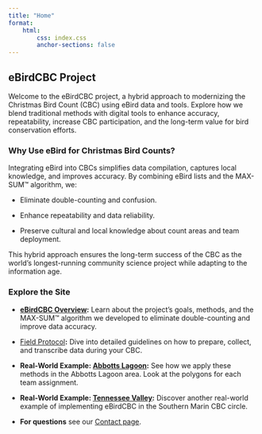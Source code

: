 ```yaml
---
title: "Home"
format: 
    html:
        css: index.css
        anchor-sections: false
---
```


## eBirdCBC Project

Welcome to the eBirdCBC project, a hybrid approach to modernizing the Christmas Bird Count (CBC) using eBird data and tools. Explore how we blend traditional methods with digital tools to enhance accuracy, repeatability, increase CBC participation, and the long-term value for bird conservation efforts.

### Why Use eBird for Christmas Bird Counts?

Integrating eBird into CBCs simplifies data compilation, captures local knowledge, and improves accuracy. By combining eBird lists and the MAX-SUM™ algorithm, we:

-   Eliminate double-counting and confusion.

-   Enhance repeatability and data reliability.

-   Preserve cultural and local knowledge about count areas and team deployment.

This hybrid approach ensures the long-term success of the CBC as the world’s longest-running community science project while adapting to the information age.

### Explore the Site

-   [**eBirdCBC Overview**](overview.html)**:** Learn about the project's goals, methods, and the MAX-SUM™ algorithm we developed to eliminate double-counting and improve data accuracy.

-   [Field Protocol](fieldprotocol.html)**:** Dive into detailed guidelines on how to prepare, collect, and transcribe data during your CBC.

-   **Real-World Example: [Abbotts Lagoon](abbottslagoon.html):** See how we apply these methods in the Abbotts Lagoon area. Look at the polygons for each team assignment.

-   **Real-World Example: [Tennessee Valley](tennesseevalley.html):** Discover another real-world example of implementing eBirdCBC in the Southern Marin CBC circle.

-   **For questions** see our [Contact page](contact.qmd).

### 
